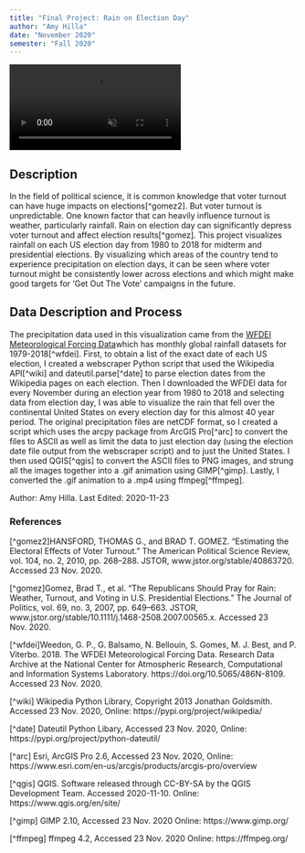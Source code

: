 ```yaml
---
title: "Final Project: Rain on Election Day"
author: "Amy Hilla"
date: "November 2020"
semester: "Fall 2020"
---
```


<div class="video-wrapper">
  <video class="video-4x4mw" controls preloaded="true" autoplay loop muted>
    <source src="https://drdavis.space/teaching/ds/sdd/media/2020/11/animation.mp4">
  </video>
</div>


## Description
In the field of political science, it is common knowledge that voter turnout can have huge impacts on elections[^gomez2].
But voter turnout is unpredictable. One known factor that can heavily influence turnout is weather, particularly rainfall.
Rain on election day can significantly depress voter turnout and affect election results[^gomez].
This project visualizes rainfall on each US election day from 1980 to 2018 for midterm and presidential elections.
By visualizing which areas of the country tend to experience precipitation on election days, it can be seen where voter turnout might be consistently lower across elections and which might make good targets for 'Get Out The Vote' campaigns in the future.


## Data Description and Process
The precipitation data used in this visualization came from the [WFDEI Meteorological Forcing Data](https://rda.ucar.edu/datasets/ds314.2/)which has monthly global rainfall datasets for 1979-2018[^wfdei].
First, to obtain a list of the exact date of each US election, I created a webscraper Python script that used the Wikipedia API[^wiki] and dateutil.parse[^date] to parse election dates from the Wikipedia pages on each election.
Then I downloaded the WFDEI data for every November during an election year from 1980 to 2018 and selecting data from election day, I was able to visualize the rain that fell over the continental United States on every election day for this almost 40 year period.
The original precipitation files are netCDF format, so I created a script which uses the arcpy package from ArcGIS Pro[^arc] to convert the files to ASCII as well as limit the data to just election day (using the election date file output from the webscraper script) and to just the United States.
I then used QGIS[^qgis] to convert the ASCII files to PNG images, and strung all the images together into a .gif animation using GIMP[^gimp].
Lastly, I converted the .gif animation to a .mp4 using ffmpeg[^ffmpeg]. 

<div class="credit-line">
Author: Amy Hilla.
Last Edited: 2020-11-23
</div>


### References

[^gomez2]HANSFORD, THOMAS G., and BRAD T. GOMEZ. “Estimating the Electoral Effects of Voter Turnout.” The American Political Science Review, vol. 104, no. 2, 2010, pp. 268–288. JSTOR, www.jstor.org/stable/40863720. Accessed 23 Nov. 2020.

[^gomez]Gomez, Brad T., et al. “The Republicans Should Pray for Rain: Weather, Turnout, and Voting in U.S. Presidential Elections.” The Journal of Politics, vol. 69, no. 3, 2007, pp. 649–663. JSTOR, www.jstor.org/stable/10.1111/j.1468-2508.2007.00565.x. Accessed 23 Nov. 2020.

[^wfdei]Weedon, G. P., G. Balsamo, N. Bellouin, S. Gomes, M. J. Best, and P. Viterbo. 2018. The WFDEI Meteorological Forcing Data. Research Data Archive at the National Center for Atmospheric Research, Computational and Information Systems Laboratory. https://doi.org/10.5065/486N-8109. Accessed 23 Nov. 2020.

[^wiki] Wikipedia Python Library, Copyright 2013 Jonathan Goldsmith. Accessed 23 Nov. 2020, Online: https://pypi.org/project/wikipedia/ 

[^date] Dateutil Python Libary, Accessed 23 Nov. 2020, Online: https://pypi.org/project/python-dateutil/ 

[^arc] Esri, ArcGIS Pro 2.6, Accessed 23 Nov. 2020, Online: https://www.esri.com/en-us/arcgis/products/arcgis-pro/overview

[^qgis] QGIS. Software released through CC-BY-SA by the QGIS Development Team. Accessed 2020-11-10. Online: https://www.qgis.org/en/site/

[^gimp] GIMP 2.10, Accessed 23 Nov. 2020 Online: https://www.gimp.org/ 

[^ffmpeg] ffmpeg 4.2, Accessed 23 Nov. 2020 Online: https://ffmpeg.org/